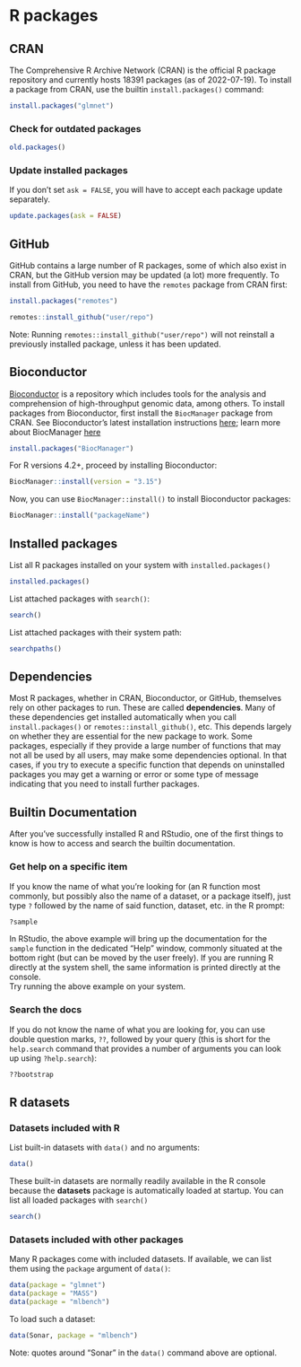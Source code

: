 # R packages

## CRAN

The Comprehensive R Archive Network (CRAN) is the official R package repository 
and currently hosts 18391 packages (as of 2022-07-19). To install a package 
from CRAN, use the builtin `install.packages()` command:

```r
install.packages("glmnet")
```

### Check for outdated packages

```r
old.packages()
```

### Update installed packages

If you don't set `ask = FALSE`, you will have to accept each package update separately.

```r
update.packages(ask = FALSE)
```

## GitHub

GitHub contains a large number of R packages, some of which also exist in CRAN, 
but the GitHub version may be updated (a lot) more frequently. To install from 
GitHub, you need to have the `remotes` package from CRAN first:

```r
install.packages("remotes")
```

```r
remotes::install_github("user/repo")
```

Note: Running `remotes::install_github("user/repo")` will not reinstall a 
previously installed package, unless it has been updated.

## Bioconductor

[Bioconductor](https://www.bioconductor.org/) is a repository which includes 
tools for the analysis and comprehension of high-throughput genomic data, among 
others. To install packages from Bioconductor, first install the `BiocManager` 
package from CRAN. See Bioconductor's latest installation instructions 
[here](https://bioconductor.org/install/); learn more about BiocManager
[here](https://cran.r-project.org/web/packages/BiocManager/vignettes/BiocManager.html)

```r
install.packages("BiocManager")
```

For R versions 4.2+, proceed by installing Bioconductor:

```r
BiocManager::install(version = "3.15")
```

Now, you can use `BiocManager::install()` to install Bioconductor packages:

```r
BiocManager::install("packageName")
```

## Installed packages

List all R packages installed on your system with `installed.packages()`

```r
installed.packages()
```

List attached packages with `search()`:

```r
search()
```

List attached packages with their system path:

```r
searchpaths()
```

## Dependencies

Most R packages, whether in CRAN, Bioconductor, or GitHub, themselves rely on 
other packages to run. These are called **dependencies**. Many of these 
dependencies get installed automatically when you call `install.packages()` or 
`remotes::install_github()`, etc. This depends largely on whether they are 
essential for the new package to work. Some packages, especially if they 
provide a large number of functions that may not all be used by all users, may 
make some dependencies optional. In that cases, if you try to execute a 
specific function that depends on uninstalled packages you may get a warning or 
error or some type of message indicating that you need to install further 
packages.

## Builtin Documentation

After you've successfully installed R and RStudio, one of the first things to 
know is how to access and search the builtin documentation.  

### Get help on a specific item

If you know the name of what you're looking for (an R function most commonly, 
but possibly also the name of a dataset, or a package itself), just type `?` 
followed by the name of said function, dataset, etc. in the R prompt:

```r
?sample
```

In RStudio, the above example will bring up the documentation for the `sample` 
function in the dedicated "Help" window, commonly situated at the bottom right 
(but can be moved by the user freely). If you are running R directly at the 
system shell, the same information is printed directly at the console.  
Try running the above example on your system.

### Search the docs

If you do not know the name of what you are looking for, you can use double 
question marks, `??`, followed by your query (this is short for the 
`help.search` command that provides a number of arguments you can look up 
using `?help.search`):

```r
??bootstrap
```

## R datasets

### Datasets included with R

List built-in datasets with `data()` and no arguments:

```r
data()
```

These built-in datasets are normally readily available in the R console 
because the **datasets** package is automatically loaded at startup. You can 
list all loaded packages with `search()`

```r
search()
```

### Datasets included with other packages

Many R packages come with included datasets. If available, we can list them
using the `package` argument of `data()`:

```r
data(package = "glmnet")
data(package = "MASS")
data(package = "mlbench")
```

To load such a dataset:

```r
data(Sonar, package = "mlbench")
```

Note: quotes around "Sonar" in the `data()` command above are optional.
